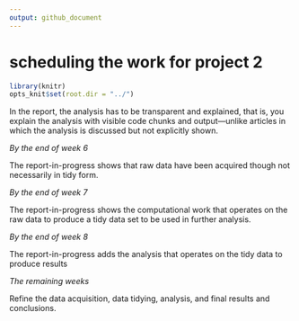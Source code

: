 ```yaml
---
output: github_document
--- 
```


# scheduling the work for project 2

```r
library(knitr)
opts_knit$set(root.dir = "../")
```


In the report, the analysis has to be transparent and explained, that is, you explain the analysis with visible code chunks and output---unlike articles in which the analysis is discussed but not explicitly shown.


*By the end of week 6* 

The report-in-progress shows that raw data have been acquired though not necessarily in tidy form. 

*By the end of week 7* 

The report-in-progress shows the computational work that operates on the raw data to produce a tidy data set to be used in further analysis. 

*By the end of week 8*

The report-in-progress adds the analysis that operates on the tidy data to produce results 

*The remaining weeks*

Refine the data acquisition, data tidying, analysis, and final results and conclusions.  
